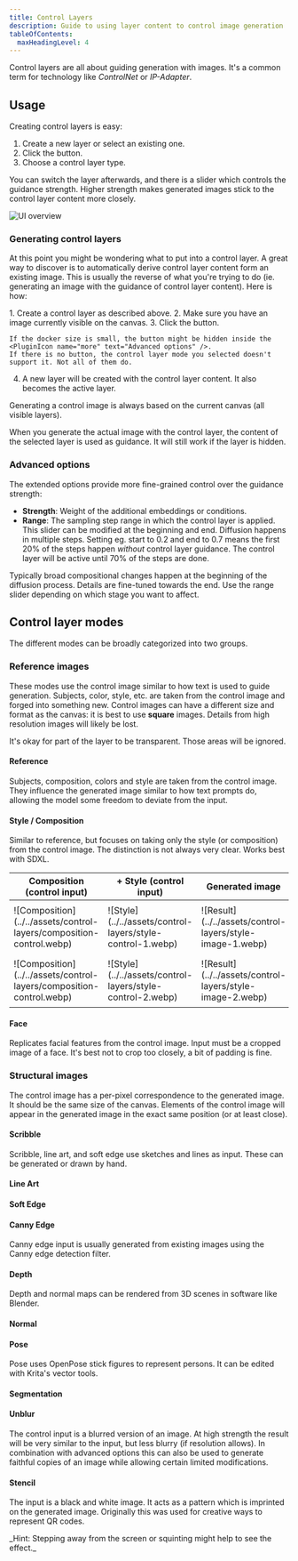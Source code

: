 ```yaml
---
title: Control Layers
description: Guide to using layer content to control image generation
tableOfContents:
  maxHeadingLevel: 4
---
```



Control layers are all about guiding generation with images. It's a
common term for technology like _ControlNet_ or _IP-Adapter_.

## Usage

Creating control layers is easy:
<Steps>
1. Create a new layer or select an existing one.
2. Click the <PluginIcon name="control-add" text="Add control layer" /> button.
3. Choose a control layer type.
</Steps>

You can switch the layer afterwards, and there is a slider which controls the
guidance strength. Higher strength makes generated images stick to the control
layer content more closely.

![UI overview](../../assets/control-layers/ui-overview.svg)

### Generating control layers

At this point you might be wondering what to put into a control layer. A great
way to discover is to automatically derive control layer content form an
existing image. This is usually the reverse of what you're trying to do (ie.
generating an image with the guidance of control layer content). Here is how:

<Steps>
1. Create a control layer as described above.
2. Make sure you have an image currently visible on the canvas.
3. Click the <PluginIcon name="control-generate" text="From image" /> button.

    If the docker size is small, the button might be hidden inside the <PluginIcon name="more" text="Advanced options" />.
    If there is no button, the control layer mode you selected doesn't support it. Not all of them do.

4. A new layer will be created with the control layer content. It also becomes the active layer.
</Steps>

<Aside type="note">
Generating a control image is always based on the current canvas (all visible layers). 

When you generate the actual image with the control layer, the content of the
selected layer is used as guidance. It will still work if the layer is hidden.
</Aside>

### Advanced options

The extended options provide more fine-grained control over the guidance strength:
* **Strength**: Weight of the additional embeddings or conditions.
* **Range**: The sampling step range in which the control layer is applied.
  This slider can be modified at the beginning and end. 
  Diffusion happens in multiple steps. Setting eg. start to 0.2 and end to 0.7 means
  the first 20% of the steps happen _without_ control layer guidance. The control 
  layer will be active until 70% of the steps are done.

<Aside type="tip">
Typically broad compositional changes happen at the beginning of the diffusion process.
Details are fine-tuned towards the end. Use the range slider depending on which stage
you want to affect.
</Aside>

## Control layer modes

The different modes can be broadly categorized into two groups.

### Reference images

These modes use the control image similar to how text is used to guide
generation. Subjects, color, style, etc. are taken from the control image and
forged into something new. Control images can have a different size and format
as the canvas: it is best to use **square** images. Details from high resolution
images will likely be lost.

<Aside type="tip">
It's okay for part of the layer to be transparent. Those areas will be ignored.
</Aside>

#### <PluginIcon name="control-reference" simple /> Reference

Subjects, composition, colors and style are taken from the control image. They
influence the generated image similar to how text prompts do, allowing the model
some freedom to deviate from the input.

<SideBySide img1="control-layers/reference-control" img2="control-layers/reference-image" />

#### <PluginIcon name="control-style" simple /> Style / <PluginIcon name="control-composition" simple /> Composition

Similar to reference, but focuses on taking only the style (or composition) from
the control image. The distinction is not always very clear. Works best with SDXL.

<table>
<thead>
<tr>
<th style="width: 30%">Composition (control input)</th>
<th style="width: 30%">+ Style (control input)</th>
<th style="width: 30%">Generated image</th>
</tr>
</thead>
<tbody>
<tr>
<td style="padding: 0.5rem;">![Composition](../../assets/control-layers/composition-control.webp)</td>
<td style="padding: 0.5rem;">![Style](../../assets/control-layers/style-control-1.webp)</td>
<td style="padding: 0.5rem;">![Result](../../assets/control-layers/style-image-1.webp)</td>
</tr>
<tr>
<td style="padding: 0.5rem;">![Composition](../../assets/control-layers/composition-control.webp)</td>
<td style="padding: 0.5rem;">![Style](../../assets/control-layers/style-control-2.webp)</td>
<td style="padding: 0.5rem;">![Result](../../assets/control-layers/style-image-2.webp)</td>
</tr>
</tbody>
</table>

#### <PluginIcon name="control-face" simple /> Face

Replicates facial features from the control image. Input must be a cropped image
of a face. It's best not to crop too closely, a bit of padding is fine. 

<SideBySide img1="control-layers/face-control" img2="control-layers/face-image" />

### Structural images

The control image has a per-pixel correspondence to the generated image. It
should be the same size of the canvas. Elements of the control image will appear
in the generated image in the exact same position (or at least close).


#### <PluginIcon name="control-scribble" simple /> Scribble
Scribble, line art, and soft edge use sketches and lines as input. These can
be generated or drawn by hand.

<SideBySide img1="control-layers/scribble-control" img2="control-layers/scribble-image" />

#### <PluginIcon name="control-line_art" simple /> Line Art

<SideBySide img1="control-layers/line_art-control" img2="control-layers/line_art-image" />

#### <PluginIcon name="control-soft_edge" simple format="png" /> Soft Edge

<SideBySide img1="control-layers/soft_edge-control" img2="control-layers/soft_edge-image" />

#### <PluginIcon name="control-canny_edge" simple format="png" /> Canny Edge
Canny edge input is usually generated from existing images
using the Canny edge detection filter.

<SideBySide img1="control-layers/canny_edge-control" img2="control-layers/canny_edge-image" />

#### <PluginIcon name="control-depth" simple format="png" /> Depth
Depth and normal maps can be rendered from 3D scenes in software like Blender.

<SideBySide img1="control-layers/depth-control" img2="control-layers/depth-image" />

#### <PluginIcon name="control-normal" simple format="png" /> Normal

<SideBySide img1="control-layers/normal-control" img2="control-layers/normal-image" />

#### <PluginIcon name="control-pose" simple /> Pose
Pose uses OpenPose stick figures to represent persons. It can be edited with Krita's
vector tools.

<SideBySide img1="control-layers/pose-control" img2="control-layers/pose-image" />

#### <PluginIcon name="control-segmentation" simple /> Segmentation

<SideBySide img1="control-layers/segmentation-control" img2="control-layers/segmentation-image" />

#### <PluginIcon name="control-blur" simple /> Unblur
The control input is a blurred version of an image. At high strength the result will
be very similar to the input, but less blurry (if resolution allows). In combination
with advanced options this can also be used to generate faithful copies of an image
while allowing certain limited modifications.

<SideBySide img1="control-layers/unblur-control" img2="control-layers/unblur-image" />

#### <PluginIcon name="control-stencil" simple /> Stencil
The input is a black and white image. It acts as a pattern which is imprinted on the
generated image. Originally this was used for creative ways to represent QR codes.

<SideBySide img1="control-layers/stencil-control" img2="control-layers/stencil-image" />
_Hint: Stepping away from the screen or squinting might help to see the effect._